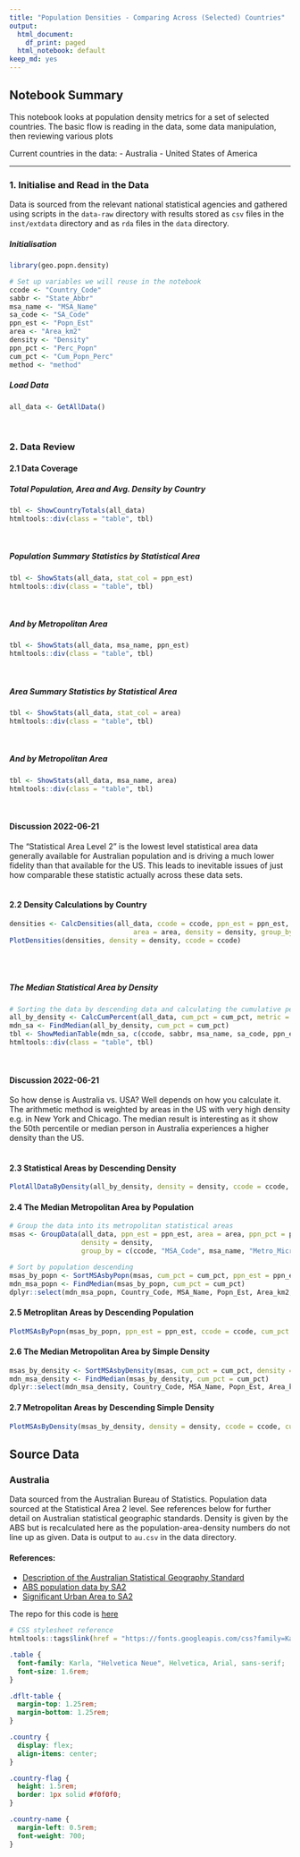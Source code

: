 ```yaml
---
title: "Population Densities - Comparing Across (Selected) Countries"
output:
  html_document:
    df_print: paged
  html_notebook: default
keep_md: yes
---
```


## Notebook Summary 
This notebook looks at population density metrics for a set of selected countries.
The basic flow is reading in the data, some data manipulation, then reviewing
various plots

Current countries in the data:
- Australia
- United States of America

---

### 1. Initialise and Read in the Data
Data is sourced from the relevant national statistical agencies and gathered
using scripts in the `data-raw` directory with results stored as `csv` files in
the `inst/extdata` directory and as `rda` files in the `data` directory.
<br>  
  
##### Initialisation
```r
library(geo.popn.density)

# Set up variables we will reuse in the notebook
ccode <- "Country_Code"
sabbr <- "State_Abbr"
msa_name <- "MSA_Name"
sa_code <- "SA_Code"
ppn_est <- "Popn_Est"
area <- "Area_km2"
density <- "Density"
ppn_pct <- "Perc_Popn"
cum_pct <- "Cum_Popn_Perc"
method <- "method"
```

##### Load Data
```r
all_data <- GetAllData()
```
<br>  
  
### 2. Data Review
#### 2.1 Data Coverage
##### Total Population, Area and Avg. Density by Country
```r
tbl <- ShowCountryTotals(all_data)
htmltools::div(class = "table", tbl)
```
<br>  
  
##### Population Summary Statistics by Statistical Area
```r
tbl <- ShowStats(all_data, stat_col = ppn_est)
htmltools::div(class = "table", tbl)
```
<br>  

##### And by Metropolitan Area
``` r
tbl <- ShowStats(all_data, msa_name, ppn_est)
htmltools::div(class = "table", tbl)
```
<br>  
  
##### Area Summary Statistics by Statistical Area
``` r
tbl <- ShowStats(all_data, stat_col = area)
htmltools::div(class = "table", tbl)
```
<br>  

##### And by Metropolitan Area
``` r
tbl <- ShowStats(all_data, msa_name, area)
htmltools::div(class = "table", tbl)
```
<br>  

#### Discussion 2022-06-21
The "Statistical Area Level 2" is the lowest level statistical area data
generally available for Australian population and is driving a much lower
fidelity than that available for the US. This leads to inevitable issues
of just how comparable these statistic actually across these data sets.  
<br>  

#### 2.2 Density Calculations by Country
```r
densities <- CalcDensities(all_data, ccode = ccode, ppn_est = ppn_est,
                               area = area, density = density, group_by = ccode)
PlotDensities(densities, density = density, ccode = ccode)
```
<br><br>  

##### The Median Statistical Area by Density
```r
# Sorting the data by descending data and calculating the cumulative percentage population to find the median
all_by_density <- CalcCumPercent(all_data, cum_pct = cum_pct, metric = ppn_est, sort_by = density, group_by = ccode)
mdn_sa <- FindMedian(all_by_density, cum_pct = cum_pct)
tbl <- ShowMedianTable(mdn_sa, c(ccode, sabbr, msa_name, sa_code, ppn_est, area, density, cum_pct))
htmltools::div(class = "table", tbl)

```
<br>  

#### Discussion 2022-06-21
So how dense is Australia vs. USA? Well depends on how you calculate it. The
arithmetic method is weighted by areas in the US with very high density e.g. in
New York and Chicago. The median result is interesting as it show the 50th 
percentile or median person in Australia experiences a higher density than
the US.
<br><br>  

#### 2.3 Statistical Areas by Descending Density
```r
PlotAllDataByDensity(all_by_density, density = density, ccode = ccode, cum_pct = cum_pct)
```

#### 2.4 The Median Metropolitan Area by Population
```r
# Group the data into its metropolitan statistical areas
msas <- GroupData(all_data, ppn_est = ppn_est, area = area, ppn_pct = ppn_pct,
                  density = density,
                  group_by = c(ccode, "MSA_Code", msa_name, "Metro_Micro"))

# Sort by population descending
msas_by_popn <- SortMSAsbyPopn(msas, cum_pct = cum_pct, ppn_est = ppn_est, ppn_pct = ppn_pct, msa_name = msa_name, group_by = ccode)
mdn_msa_popn <- FindMedian(msas_by_popn, cum_pct = cum_pct)
dplyr::select(mdn_msa_popn, Country_Code, MSA_Name, Popn_Est, Area_km2, Density, Cum_Popn_Perc)
```

#### 2.5 Metroplitan Areas by Descending Population
```r
PlotMSAsByPopn(msas_by_popn, ppn_est = ppn_est, ccode = ccode, cum_pct = cum_pct)
```

#### 2.6 The Median Metropolitan Area by Simple Density
```r
msas_by_density <- SortMSAsbyDensity(msas, cum_pct = cum_pct, density = density, ppn_pct = ppn_pct, group_by = ccode)
mdn_msa_density <- FindMedian(msas_by_density, cum_pct = cum_pct)
dplyr::select(mdn_msa_density, Country_Code, MSA_Name, Popn_Est, Area_km2, Density, Cum_Popn_Perc)
```

#### 2.7 Metropolitan Areas by Descending Simple Density
```r
PlotMSAsByDensity(msas_by_density, density = density, ccode = ccode, cum_pct = cum_pct)
```

## Source Data
### Australia
Data sourced from the Australian Bureau of Statistics. Population data sourced
at the Statistical Area 2 level. See references below for further detail on
Australian statistical geographic standards. Density is given by the ABS but
is recalculated here as the population-area-density numbers do not line up as
given. Data is output to `au.csv` in the data directory.

#### References:
* [Description of the Australian Statistical Geography Standard](https://www.abs.gov.au/statistics/standards/australian-statistical-geography-standard-asgs-edition-3/jul2021-jun2026#asgs-diagram)
* [ABS population data by SA2](https://www.abs.gov.au/statistics/people/population/regional-population/2020-21#data-download)
* [Significant Urban Area to SA2](https://www.abs.gov.au/AUSSTATS/abs@.nsf/DetailsPage/1270.0.55.004July%202016?OpenDocument)

The repo for this code is [here](https://github.com/qwertytam/geo.popn.density)


```r
# CSS stylesheet reference
htmltools::tags$link(href = "https://fonts.googleapis.com/css?family=Karla:400,700|Fira+Mono&display=fallback", rel = "stylesheet")
```

```css
.table {
  font-family: Karla, "Helvetica Neue", Helvetica, Arial, sans-serif;
  font-size: 1.6rem;
}

.dflt-table {
  margin-top: 1.25rem;
  margin-bottom: 1.25rem;
}

.country {
  display: flex;
  align-items: center;
}

.country-flag {
  height: 1.5rem;
  border: 1px solid #f0f0f0;
}

.country-name {
  margin-left: 0.5rem;
  font-weight: 700;
}
```
